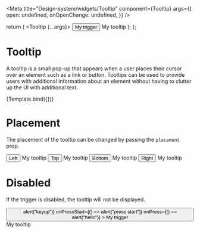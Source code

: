 

<Meta
  title="Design-system/widgets/Tooltip"
  component={Tooltip}
  args={{
    open: undefined,
    onOpenChange: undefined,
  }}
/>

  return (
    <Tooltip {...args}>
      <TooltipTrigger>
        <Button>My trigger</Button>
      </TooltipTrigger>
      <TooltipContent>My tooltip</TooltipContent>
    </Tooltip>
  );
};

# Tooltip

A tooltip is a small pop-up that appears when a user places their cursor over an element such as a link or button. Tooltips can be used to provide users with additional information about an element without having to clutter up the UI with additional text.

<Canvas>
  <Story name="Tooltip">{Template.bind({})}</Story>
</Canvas>

# Placement

The placement of the tooltip can be changed by passing the `placement` prop.

<Canvas>
  <Story name="Tooltip placement">
    <ButtonGroup>
      <Tooltip placement="left">
        <TooltipTrigger>
          <Button variant="secondary">Left</Button>
        </TooltipTrigger>
        <TooltipContent>My tooltip</TooltipContent>
      </Tooltip>
      <Tooltip placement="top" opendelay={2}>
        <TooltipTrigger>
          <Button variant="secondary">Top</Button>
        </TooltipTrigger>
        <TooltipContent>My tooltip</TooltipContent>
      </Tooltip>
      <Tooltip placement="bottom">
        <TooltipTrigger>
          <Button variant="secondary">Bottom</Button>
        </TooltipTrigger>
        <TooltipContent>My tooltip</TooltipContent>
      </Tooltip>
      <Tooltip placement="right">
        <TooltipTrigger>
          <Button variant="secondary">Right</Button>
        </TooltipTrigger>
        <TooltipContent>My tooltip</TooltipContent>
      </Tooltip>
    </ButtonGroup>
  </Story>
</Canvas>

# Disabled

If the trigger is disabled, the tooltip will not be displayed.

<Canvas>
  <Story name="Tooltip disabled">
    <Tooltip>
      <TooltipTrigger>
        <Button
          isDisabled
          onKeyUp={() => alert("keyup")}
          onPressStart={() => alert("press start")}
          onPress={() => alert("hello")}
        >
          My trigger
        </Button>
      </TooltipTrigger>
      <TooltipContent>My tooltip</TooltipContent>
    </Tooltip>
  </Story>
</Canvas>
